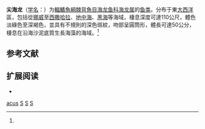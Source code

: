 {{Speciesbox 
| genus = Syngnathus
| species = acus
| image = Syngnathus acus.jpg
| status = NE
| status_system = IUCN3.1
| authority = [[卡尔·林奈|Linnaeus]], 1758<ref name='id6988'>{{cite web| url =http://www.bioinfo.cn/db05/BjdwSpecies.php?action=view&id=6988| title =尖海龙| work =中国动物物种编目数据库| publisher =中国科学院微生物研究所| author =中国科学院动物研究所| accessdate =2009-04-11| deadurl =yes| archiveurl =https://web.archive.org/web/20160305001544/http://www.bioinfo.cn/db05/BjdwSpecies.php?action=view&id=6988| archivedate =2016-03-05}}</ref>
| synonyms = *''Dermatostethus punctipinnis''<br /><small>Gill, 1862</small>
*''Sygnathus acus''<br /><small>Linnaeus, 1758</small>
*''Syngnathus alternans''<br /><small>Günther, 1870</small>
*''Syngnathus brachyrhynchus''<br /><small>Kaup, 1856</small>
*''Syngnathus delalandi''<br /><small>Kaup, 1856</small>
}}

'''尖海龙'''（[[学名|学名]]：{{lang|la|''Syngnathus acus''}}）为[[輻鰭魚綱|輻鰭魚綱]][[棘背魚目|棘背魚目]][[海龙鱼科|海龙鱼科]][[海龙属|海龙属]]的[[鱼类|鱼类]]。分布于東[[大西洋|大西洋]]區，包括從[[挪威|挪威]]至[[西撒哈拉|西撒哈拉]]、[[地中海|地中海]]、[[黑海|黑海]]等海域，棲息深度可達110公尺，體色淡綠色至深褐色，並具有不規則的深色斑紋，吻部呈圓筒形，體長可達50公分，棲息在沿海沙泥底質生長海藻的海域。<ref name='id6988'/>

== 参考文献 ==
{{reflist}}

== 扩展阅读 ==
{{refbegin}}
* {{Commonscat-inline|Syngnathus acus|尖海龙}}
{{refend}}
{{Authority control}}
{{Taxonbar|from=Q1144324}}

[[Category:海龙属|acus]]
[[Category:地中海魚類|S]]
[[Category:黑海魚類|S]]
[[Category:1758年描述的魚類|S]]